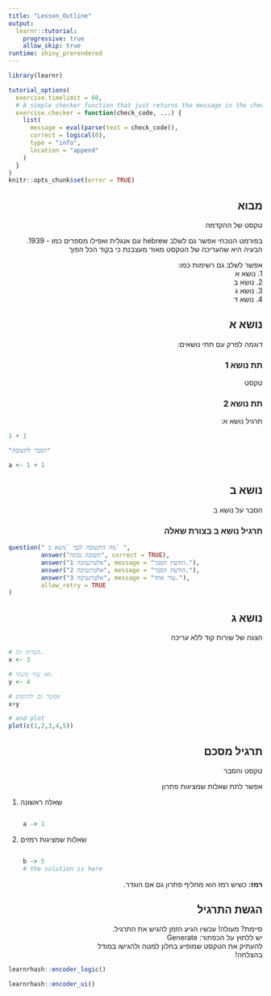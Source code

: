 ```yaml
---
title: "Lesson_Outline" 
output:
  learnr::tutorial:
    progressive: true
    allow_skip: true
runtime: shiny_prerendered  
---
```

<!-- the above should be in the beginning of each lesson -->

<!-- code to format so all text appears rtl (Hebrew) -->
<style>
h1, h2, h3, h4, h5, h6 {
  direction: rtl;
}
p {
  direction: rtl;
}
</style>


<!-- tutorial options and cheching options - TODO set params -->
```r
library(learnr)

tutorial_options(
  exercise.timelimit = 60,
  # A simple checker function that just returns the message in the check chunk
  exercise.checker = function(check_code, ...) {
    list(
      message = eval(parse(text = check_code)),
      correct = logical(0),
      type = "info",
      location = "append"
    )
  }
)
knitr::opts_chunk$set(error = TRUE)
```

<!-- 
HOW TO:
line down -> double space
large title -> #
small title + "continue" botton in same page -> ### 
"next topic" botton + chapter -> ##
italic -> *
highlight -> ``

TO DOs:
change the names of the bottons to hebrew
actually make submissions and checking work
-->
## מבוא

טקסט של ההקדמה
  
בפורמט הנוכחי אפשר גם לשלב hebrew עם אנגלית ואפילו מספרים כמו - 1939.  הבעיה היא שהעריכה של הטקסט מאוד מעצבנת כי בקוד הכל הפוך

אפשר לשלב גם רשימות כמו:   
1. נושא א  
2. נושא ב  
3. נושא ג  
4. נושא ד 




## נושא א


דוגמה לפרק עם תתי נושאים: 

### תת נושא 1

טקסט

### תת נושא 2

תרגיל נושא א:
```r
1 + 1
```
<!-- each code segment needs to have a unique name -->

```r
"הסבר לתשובה"
```
<!-- add explanations -->

```r
a <- 1 + 1
```
<!-- define solutions -->
## נושא ב

הסבר על נושא ב

### תרגיל נושא ב בצורת שאלה

```r
question(" מה התשובה לגבי `נושא ב` ",
         answer("תשובה נכונה", correct = TRUE),
         answer("אלטרנטיבה 1", message = "הודעת הסבר."),
         answer("אלטרנטיבה 2", message = "הודעת הסבר."),
         answer("אלטרנטיבה 3", message = "עוד אחד."),
         allow_retry = TRUE
)
```

## נושא ג 

הצגה של שורות קוד ללא עריכה 

```r
# הערות וכו.
x <- 3

# ואז עוד משהו.
y <- 4

# אפשר גם להדפיס
x+y

# and plot
plot(c(1,2,3,4,5))
```

## תרגיל מסכם

טקסט והסבר  

אפשר לתת שאלות שמציגות פתרון   


1. שאלה ראשונה

```r

```
```r
    a -> 1
```

2. שאלות שמציגות רמזים

```r

```
    
```r
    b -> 5
    # the solution is here
```
<div id="ex2-hint">
  **רמז:** כשיש רמז הוא מחליף פתרון גם אם הוגדר.
</div>

## הגשת התרגיל
  סיימת? מעולה! עכשיו הגיע הזמן להגיש את התרגיל.  
  יש ללחוץ על הכפתור:  Generate  
  להעתיק את הטקסט שמופיע בחלון למטה ולהגישו במודל  
  בהצלחה!

```r
learnrhash::encoder_logic()
```

```r
learnrhash::encoder_ui()
```
